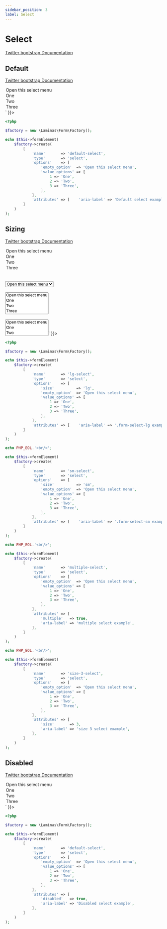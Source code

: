```yaml
---
sidebar_position: 3
label: Select
---
```



# Select

[Twitter bootstrap Documentation](https://getbootstrap.com/docs/5.1/forms/select)

## Default

[Twitter bootstrap Documentation](https://getbootstrap.com/docs/5.1/forms/select/#default)

<Tabs>
<TabItem value="result" label="Result" default>
  <HtmlCode bootstrapVersion="5.1">
      <div dangerouslySetInnerHTML={{ __html: `<select aria-label="Default select example" class="form-select" name="default-select">
    <option value="">Open this select menu</option>
    <option value="1">One</option>
    <option value="2">Two</option>
    <option value="3">Three</option>
</select>` }}></div>
  </HtmlCode>
</TabItem>
<TabItem value="source" label="Source">

```php
<?php

$factory = new \Laminas\Form\Factory();

echo $this->formElement(
    $factory->create(
        [
            'name'       => 'default-select',
            'type'       => 'select',
            'options'    => [
                'empty_option'  => 'Open this select menu',
                'value_options' => [
                    1 => 'One',
                    2 => 'Two',
                    3 => 'Three',
                ],
            ],
            'attributes' => [    'aria-label' => 'Default select example'    ],
        ]
    )
);

```

</TabItem>
</Tabs>

## Sizing

[Twitter bootstrap Documentation](https://getbootstrap.com/docs/5.1/forms/select/#sizing)

<Tabs>
<TabItem value="result" label="Result" default>
  <HtmlCode bootstrapVersion="5.1">
      <div dangerouslySetInnerHTML={{ __html: `<select aria-label=".form-select-lg example" class="form-select form-select-lg" name="lg-select">
    <option value="">Open this select menu</option>
    <option value="1">One</option>
    <option value="2">Two</option>
    <option value="3">Three</option>
</select>
<br></br>
<select aria-label=".form-select-sm example" class="form-select form-select-sm" name="sm-select">
    <option value="">Open this select menu</option>
    <option value="1">One</option>
    <option value="2">Two</option>
    <option value="3">Three</option>
</select>
<br></br>
<select aria-label="multiple select example" class="form-select" multiple="multiple" name="multiple-select[]">
    <option value="">Open this select menu</option>
    <option value="1">One</option>
    <option value="2">Two</option>
    <option value="3">Three</option>
</select>
<br></br>
<select aria-label="size 3 select example" class="form-select" name="size-3-select" size="3">
    <option value="">Open this select menu</option>
    <option value="1">One</option>
    <option value="2">Two</option>
    <option value="3">Three</option>
</select>` }}></div>
  </HtmlCode>
</TabItem>
<TabItem value="source" label="Source">

```php
<?php

$factory = new \Laminas\Form\Factory();

echo $this->formElement(
    $factory->create(
        [
            'name'       => 'lg-select',
            'type'       => 'select',
            'options'    => [
                'size'          => 'lg',
                'empty_option'  => 'Open this select menu',
                'value_options' => [
                    1 => 'One',
                    2 => 'Two',
                    3 => 'Three',
                ],
            ],
            'attributes' => [    'aria-label' => '.form-select-lg example'    ],
        ]
    )
);

echo PHP_EOL.'<br/>';

echo $this->formElement(
    $factory->create(
        [
            'name'       => 'sm-select',
            'type'       => 'select',
            'options'    => [
                'size'          => 'sm',
                'empty_option'  => 'Open this select menu',
                'value_options' => [
                    1 => 'One',
                    2 => 'Two',
                    3 => 'Three',
                ],
            ],
            'attributes' => [    'aria-label' => '.form-select-sm example'    ],
        ]
    )
);

echo PHP_EOL.'<br/>';

echo $this->formElement(
    $factory->create(
        [
            'name'       => 'multiple-select',
            'type'       => 'select',
            'options'    => [
                'empty_option'  => 'Open this select menu',
                'value_options' => [
                    1 => 'One',
                    2 => 'Two',
                    3 => 'Three',
                ],
            ],
            'attributes' => [
                'multiple'   => true,
                'aria-label' => 'multiple select example',
            ],
        ]
    )
);

echo PHP_EOL.'<br/>';

echo $this->formElement(
    $factory->create(
        [
            'name'       => 'size-3-select',
            'type'       => 'select',
            'options'    => [
                'empty_option'  => 'Open this select menu',
                'value_options' => [
                    1 => 'One',
                    2 => 'Two',
                    3 => 'Three',
                ],
            ],
            'attributes' => [
                'size'       => 3,
                'aria-label' => 'size 3 select example',
            ],
        ]
    )
);

```

</TabItem>
</Tabs>

## Disabled

[Twitter bootstrap Documentation](https://getbootstrap.com/docs/5.1/forms/select/#disabled)

<Tabs>
<TabItem value="result" label="Result" default>
  <HtmlCode bootstrapVersion="5.1">
      <div dangerouslySetInnerHTML={{ __html: `<select aria-label="Disabled select example" class="form-select" disabled="disabled" name="default-select">
    <option value="">Open this select menu</option>
    <option value="1">One</option>
    <option value="2">Two</option>
    <option value="3">Three</option>
</select>` }}></div>
  </HtmlCode>
</TabItem>
<TabItem value="source" label="Source">

```php
<?php

$factory = new \Laminas\Form\Factory();

echo $this->formElement(
    $factory->create(
        [
            'name'       => 'default-select',
            'type'       => 'select',
            'options'    => [
                'empty_option'  => 'Open this select menu',
                'value_options' => [
                    1 => 'One',
                    2 => 'Two',
                    3 => 'Three',
                ],
            ],
            'attributes' => [
                'disabled'   => true,
                'aria-label' => 'Disabled select example',
            ],
        ]
    )
);

```

</TabItem>
</Tabs>

